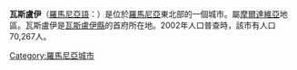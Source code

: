 {{Infobox City
|chinese_name =瓦斯盧伊
|official_name = Vaslui
|image_flag= 
|image_seal= 
|image_map= Vaslui in Romania.png
|mapsize = 200px
|subdivision_type = [[国家|国家]]
|subdivision_name = [[羅馬尼亞|羅馬尼亞]]
|leader_title = 
|leader_name =
|region= 
|departement= 
|party=
|mandat=since = 
|area_total =
|population_as_of  = 2002
|population_total = 70,267
|population_density = 
|timezone = +2
|latd = 
|latm = 
|lats = 
|latNS = 
|longd = 
|longm = 
|longs = 
|longEW = 
|website = http://www.primariavaslui.ro/
|}}
'''瓦斯盧伊'''（[[羅馬尼亞語|羅馬尼亞語]]：{{lang|ro|Vaslui}}）是位於[[羅馬尼亞|羅馬尼亞]]東北部的一個城市。屬[[摩爾達維亞|摩爾達維亞]]地區。瓦斯盧伊是[[瓦斯盧伊縣|瓦斯盧伊縣]]的首府所在地。2002年人口普查時，該市有人口70,267人。

{{Vaslui County}}

[[Category:羅馬尼亞城市|Category:羅馬尼亞城市]]